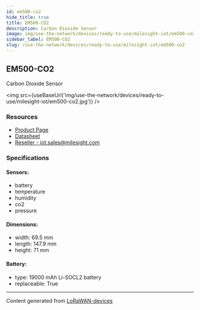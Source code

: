 ```yaml
---
id: em500-co2
hide_title: true
title: EM500-CO2
description: Carbon Dioxide Sensor
image: img/use-the-network/devices/ready-to-use/milesight-iot/em500-co2.jpg
sidebar_label: EM500-CO2
slug: /use-the-network/devices/ready-to-use/milesight-iot/em500-co2
---
```



## EM500-CO2

Carbon Dioxide Sensor

<img src={useBaseUrl('img/use-the-network/devices/ready-to-use/milesight-iot/em500-co2.jpg')} />

### Resources

- [Product Page](https://www.milesight-iot.com/lorawan/sensor/am100/)
- [Datasheet](https://resource.milesight-iot.com/milesight/document/am100-series-datasheet-en.pdf)
- [Reseller - iot.sales@milesight.com](https://www.milesight-iot.com/contact-us/)

### Specifications

#### Sensors:

- battery
- temperature
- humidity
- co2
- pressure

#### Dimensions:

- width: 69.5 mm
- length: 147.9 mm
- height: 71 mm

#### Battery:

- type: 19000 mAh Li-SOCL2 battery
- replaceable: True

---

Content generated from [LoRaWAN-devices](https://github.com/TheThingsNetwork/lorawan-devices)
